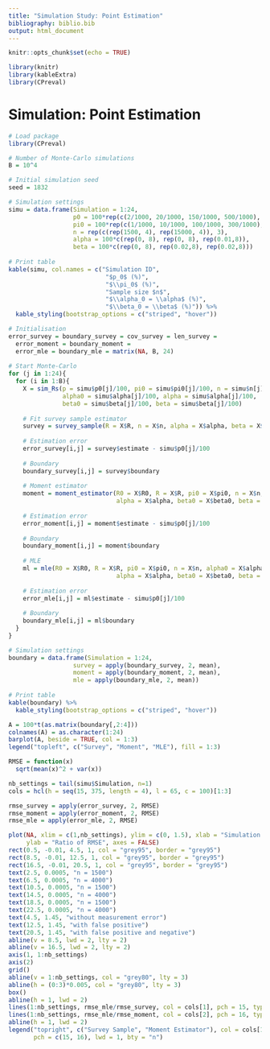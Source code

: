 ```yaml
---
title: "Simulation Study: Point Estimation"
bibliography: biblio.bib
output: html_document
---
```


```r
knitr::opts_chunk$set(echo = TRUE)
```

```r
library(knitr)
library(kableExtra)
library(CPreval)
```

# Simulation: Point Estimation

```r
# Load package
library(CPreval)

# Number of Monte-Carlo simulations 
B = 10^4

# Initial simulation seed
seed = 1832  

# Simulation settings
simu = data.frame(Simulation = 1:24,
                  p0 = 100*rep(c(2/1000, 20/1000, 150/1000, 500/1000), 6),
                  pi0 = 100*rep(c(1/1000, 10/1000, 100/1000, 300/1000), 6),
                  n = rep(c(rep(1500, 4), rep(15000, 4)), 3),
                  alpha = 100*c(rep(0, 8), rep(0, 8), rep(0.01,8)),
                  beta = 100*c(rep(0, 8), rep(0.02,8), rep(0.02,8)))
 
# Print table
kable(simu, col.names = c("Simulation ID",
                           "$p_0$ (%)",
                           "$\\pi_0$ (%)",
                           "Sample size $n$",
                           "$\\alpha_0 = \\alpha$ (%)",
                           "$\\beta_0 = \\beta$ (%)")) %>%
  kable_styling(bootstrap_options = c("striped", "hover"))
```


```r
# Initialisation      
error_survey = boundary_survey = cov_survey = len_survey = 
  error_moment = boundary_moment = 
  error_mle = boundary_mle = matrix(NA, B, 24)  
    
# Start Monte-Carlo 
for (j in 1:24){
  for (i in 1:B){
    X = sim_Rs(p = simu$p0[j]/100, pi0 = simu$pi0[j]/100, n = simu$n[j], seed = seed + i,
               alpha0 = simu$alpha[j]/100, alpha = simu$alpha[j]/100,
               beta0 = simu$beta[j]/100, beta = simu$beta[j]/100)
    
    # Fit survey sample estimator
    survey = survey_sample(R = X$R, n = X$n, alpha = X$alpha, beta = X$beta, pi0 = X$pi0)
    
    # Estimation error
    error_survey[i,j] = survey$estimate - simu$p0[j]/100
    
    # Boundary 
    boundary_survey[i,j] = survey$boundary
  
    # Moment estimator
    moment = moment_estimator(R0 = X$R0, R = X$R, pi0 = X$pi0, n = X$n, alpha0 = X$alpha0, 
                              alpha = X$alpha, beta0 = X$beta0, beta = X$beta)
    
    # Estimation error
    error_moment[i,j] = moment$estimate - simu$p0[j]/100
    
    # Boundary 
    boundary_moment[i,j] = moment$boundary
   
    # MLE
    ml = mle(R0 = X$R0, R = X$R, pi0 = X$pi0, n = X$n, alpha0 = X$alpha0, 
                              alpha = X$alpha, beta0 = X$beta0, beta = X$beta)
    
    # Estimation error
    error_mle[i,j] = ml$estimate - simu$p0[j]/100
    
    # Boundary 
    boundary_mle[i,j] = ml$boundary
  } 
}
```

```r
# Simulation settings
boundary = data.frame(Simulation = 1:24,
                  survey = apply(boundary_survey, 2, mean),
                  moment = apply(boundary_moment, 2, mean),
                  mle = apply(boundary_mle, 2, mean))
 
# Print table
kable(boundary) %>%
  kable_styling(bootstrap_options = c("striped", "hover"))
```

```r
A = 100*t(as.matrix(boundary[,2:4]))
colnames(A) = as.character(1:24)
barplot(A, beside = TRUE, col = 1:3)
legend("topleft", c("Survey", "Moment", "MLE"), fill = 1:3)
```

```r
RMSE = function(x)
  sqrt(mean(x)^2 + var(x))

nb_settings = tail(simu$Simulation, n=1)
cols = hcl(h = seq(15, 375, length = 4), l = 65, c = 100)[1:3]

rmse_survey = apply(error_survey, 2, RMSE)
rmse_moment = apply(error_moment, 2, RMSE)
rmse_mle = apply(error_mle, 2, RMSE)

plot(NA, xlim = c(1,nb_settings), ylim = c(0, 1.5), xlab = "Simulation ID", 
     ylab = "Ratio of RMSE", axes = FALSE)
rect(0.5, -0.01, 4.5, 1, col = "grey95", border = "grey95")
rect(8.5, -0.01, 12.5, 1, col = "grey95", border = "grey95")
rect(16.5, -0.01, 20.5, 1, col = "grey95", border = "grey95")
text(2.5, 0.0005, "n = 1500")
text(6.5, 0.0005, "n = 4000")
text(10.5, 0.0005, "n = 1500")
text(14.5, 0.0005, "n = 4000")
text(18.5, 0.0005, "n = 1500")
text(22.5, 0.0005, "n = 4000")
text(4.5, 1.45, "without measurement error")
text(12.5, 1.45, "with false positive")
text(20.5, 1.45, "with false positive and negative")
abline(v = 8.5, lwd = 2, lty = 2)
abline(v = 16.5, lwd = 2, lty = 2)
axis(1, 1:nb_settings)
axis(2)
grid()
abline(v = 1:nb_settings, col = "grey80", lty = 3)
abline(h = (0:3)*0.005, col = "grey80", lty = 3)
box()
abline(h = 1, lwd = 2)
lines(1:nb_settings, rmse_mle/rmse_survey, col = cols[1], pch = 15, type = "b")
lines(1:nb_settings, rmse_mle/rmse_moment, col = cols[2], pch = 16, type = "b")
abline(h = 1, lwd = 2)
legend("topright", c("Survey Sample", "Moment Estimator"), col = cols[1:2],
       pch = c(15, 16), lwd = 1, bty = "n")
```
